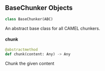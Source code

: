 <a id="camel.utils.chunker.base"></a>

<a id="camel.utils.chunker.base.BaseChunker"></a>

## BaseChunker Objects

```python
class BaseChunker(ABC)
```

An abstract base class for all CAMEL chunkers.

<a id="camel.utils.chunker.base.BaseChunker.chunk"></a>

#### chunk

```python
@abstractmethod
def chunk(content: Any) -> Any
```

Chunk the given content

